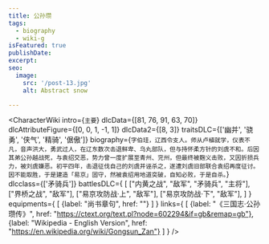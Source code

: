 ```yaml
---
title: 公孙瓒
tags:
  - biography
  - wiki-g
isFeatured: true
publishDate:
excerpt:
seo:
  image:
    src: '/post-13.jpg'
    alt: Abstract snow

---
```



<CharacterWiki
  intro={`主要`}
  dlcData={[81, 76, 91, 63, 70]}
  dlcAttributeFigure={[0, 0, 1, -1, 1]}
  dlcData2={[8, 3]}
  traitsDLC={['幽并', '骁勇', '侠气', '精骑', '倨傲']}
  biography={`字伯珪，辽西令支人。师从卢植就学，仪表不凡，音声洪大，勇武过人，在辽东数次击退鲜卑、乌丸部队，但与持怀柔方针的刘虞不和。后因其弟公孙越战死，与袁绍交恶，势力曾一度扩展至青州、兖州，但最终被麹义击败，又因折损兵力，被刘虞嫌恶。初平四年，击退征伐自己的刘虞并诬杀之，遂遭刘虞旧部联合袁绍再度征讨。因不能取胜，于是建造「易京」固守，然被袁绍用地道突破，自知必败，于是自杀。`}
  dlcclass={['矛骑兵']}
  battlesDLC={
    [
      ["内黄之战", "敌军", "矛骑兵", "主将"],
      ["界桥之战", "敌军"],
      ["易京攻防战·上", "敌军"],
      ["易京攻防战·下", "敌军"],
    ]
  }
  equipments={
    [
      {label: "尚书章句", href: ""}
    ]
  }
  links={
    [
      {label: "《三国志·公孙瓒传》", href: "https://ctext.org/text.pl?node=602294&if=gb&remap=gb"},
      {label: "Wikipedia - English Version", href: "https://en.wikipedia.org/wiki/Gongsun_Zan"}
    ]
  }
/>